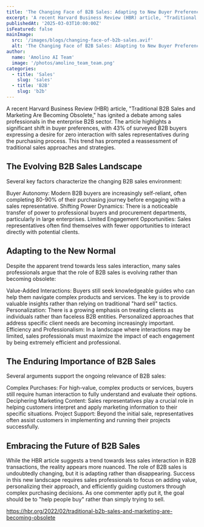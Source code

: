 ```yaml
---
title: 'The Changing Face of B2B Sales: Adapting to New Buyer Preferences'
excerpt: 'A recent Harvard Business Review (HBR) article, "Traditional B2B Sales and Marketing Are Becoming Obsolete," has ignited a debate among sales professionals in the enterprise B2B sector. The article highlights a significant shift in buyer preferences, with 43% of surveyed B2B buyers expressing a desire for zero interaction with sales representatives during the purchasing process. This trend has prompted a reassessment of traditional sales approaches and strategies.'
publishedAt: '2025-03-03T10:00:00Z'
isFeatured: false
mainImage:
  src: '/images/blogs/changing-face-of-b2b-sales.avif'
  alt: 'The Changing Face of B2B Sales: Adapting to New Buyer Preferences'
author:
  name: 'Amolino AI Team'
  image: '/photos/amolino_team_team.png'
categories:
  - title: 'Sales'
    slug: 'sales'
  - title: 'B2B'
    slug: 'b2b'
---
```



A recent Harvard Business Review (HBR) article, "Traditional B2B Sales and Marketing Are Becoming Obsolete," has ignited a debate among sales professionals in the enterprise B2B sector. The article highlights a significant shift in buyer preferences, with 43% of surveyed B2B buyers expressing a desire for zero interaction with sales representatives during the purchasing process. This trend has prompted a reassessment of traditional sales approaches and strategies.

## The Evolving B2B Sales Landscape

Several key factors characterize the changing B2B sales environment:

Buyer Autonomy: Modern B2B buyers are increasingly self-reliant, often completing 80-90% of their purchasing journey before engaging with a sales representative.
Shifting Power Dynamics: There is a noticeable transfer of power to professional buyers and procurement departments, particularly in large enterprises.
Limited Engagement Opportunities: Sales representatives often find themselves with fewer opportunities to interact directly with potential clients.
## Adapting to the New Normal

Despite the apparent trend towards less sales interaction, many sales professionals argue that the role of B2B sales is evolving rather than becoming obsolete:

Value-Added Interactions: Buyers still seek knowledgeable guides who can help them navigate complex products and services. The key is to provide valuable insights rather than relying on traditional "hard sell" tactics.
Personalization: There is a growing emphasis on treating clients as individuals rather than faceless B2B entities. Personalized approaches that address specific client needs are becoming increasingly important.
Efficiency and Professionalism: In a landscape where interactions may be limited, sales professionals must maximize the impact of each engagement by being extremely efficient and professional.
## The Enduring Importance of B2B Sales

Several arguments support the ongoing relevance of B2B sales:

Complex Purchases: For high-value, complex products or services, buyers still require human interaction to fully understand and evaluate their options.
Deciphering Marketing Content: Sales representatives play a crucial role in helping customers interpret and apply marketing information to their specific situations.
Project Support: Beyond the initial sale, representatives often assist customers in implementing and running their projects successfully.
## Embracing the Future of B2B Sales

While the HBR article suggests a trend towards less sales interaction in B2B transactions, the reality appears more nuanced. The role of B2B sales is undoubtedly changing, but it is adapting rather than disappearing. Success in this new landscape requires sales professionals to focus on adding value, personalizing their approach, and efficiently guiding customers through complex purchasing decisions. As one commenter aptly put it, the goal should be to "help people buy" rather than simply trying to sell.

https://hbr.org/2022/02/traditional-b2b-sales-and-marketing-are-becoming-obsolete

‍

